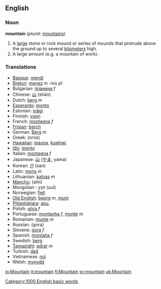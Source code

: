 ==English==

=== Noun ===
'''mountain'''  (''plural:'' [[mountains]])
#A [[large]] stone or rock mound or series of mounds that protrude above the ground up to several [[kilometer]]s high.
#A large amount (e.g. a mountain of work).

===Translations===
*[[Basque]]: [[mendi]]
*[[Breton]]: [[menez]] ''m'' -ioù ''pl''
*Bulgarian: [[планина]] ''f''
*Chinese: [[山]] (shān)
*Dutch: [[berg]] ''m''
*[[Esperanto]]: [[monto]]
*Estonian: [[mägi]]
*Finnish: [[vuori]]
*French: [[montagne]] ''f''
*[[Frisian]]: [[berch]]
*German: [[Berg]] ''m''
*Greek: (oros)
*[[Hawaiian]]: [[mauna]], [[kuahiwi]]
*[[Ido]]: [[monto]]
*Italian: [[montagna]] ''f''
*Japanese: [[山]] ([[やま]], yama)
*Korean: [[산]] (san)
*Latin: [[mons]] ''m''
*Lithuanian: [[kalnas]] ''m''
*[[Manchu]]: (alin)
*Mongolian : уул (uul)
*Norwegian: [[fjell]]
*[[Old English]]: [[beorg]] ''m'', [[munt]]
*[[Pitjantjatjara]]: [[apu]], {{Unicode|[[puḻi]]}}
*Polish: [[góra]] ''f''
*Portuguese: [[montanha]] ''f'', [[monte]] ''m''
*Romanian: [[munte]] ''m''
*Russian: {{RUchar|[[гора]]}} (gora)
*Slovene: [[gora]] ''f''
*Spanish: [[montaña]] ''f''
*Swedish: [[berg]]
*[[Tamazight]]: [[adrar]] ''m''
*Turkish: [[dağ]]
*Vietnamese: [[núi]]
*Welsh: [[mynydd]]

[[Category:1000 English basic words]]

[[io:Mountain]]
[[it:mountain]]
[[fi:Mountain]]
[[sv:mountain]]
[[uk:Mountain]]